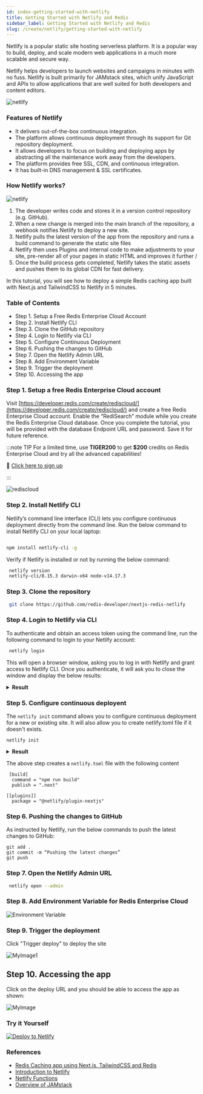 ```yaml
---
id: index-getting-started-with-netlify
title: Getting Started with Netlify and Redis
sidebar_label: Getting Started with Netlify and Redis
slug: /create/netlify/getting-started-with-netlify
---
```



Netlify is a popular static site hosting serverless platform. It is a popular way to build, deploy, and scale modern web applications in a much more scalable and secure way.  

Netlify helps developers to launch websites and campaigns in minutes with no fuss. Netlify is built primarily for JAMstack sites, which unify JavaScript and APIs to allow applications that are well suited for both developers and content editors.

![netlify](netlify_redis.png)

### Features of Netlify

- It delivers out-of-the-box continuous integration.
- The platform allows continuous deployment through its support for Git repository deployment.
- It allows developers to focus on building and deploying apps by abstracting all the maintenance work away from the developers.
- The platform provides free SSL, CDN, and continuous integration.
- It has built-in DNS management & SSL certificates.

### How Netlify works?

![netlify](netlifyimage.png)

1. The developer writes code and stores it in a version control repository (e.g. GitHub).
2. When a new change is merged into the main branch of the repository, a webhook notifies Netlify to deploy a new site.
3. Netlify pulls the latest version of the app from the repository and runs a build command to generate the static site files
4. Netlify then uses Plugins and internal code to make adjustments to your site, pre-render all of your pages in static HTML and improves it further
/
5. Once the build process gets completed, Netlify takes the static assets and pushes them to its global CDN for fast delivery.

In this tutorial, you will see how to deploy a simple Redis caching app built with Next.js and TailwindCSS to Netlify in 5 minutes.


### Table of Contents

- Step 1. Setup a Free Redis Enterprise Cloud Account
- Step 2. Install Netlify CLI
- Step 3. Clone the GitHub repository
- Step 4. Login to Netlify via CLI
- Step 5. Configure Continuous Deployment
- Step 6. Pushing the changes to GitHub
- Step 7. Open the Netlify Admin URL
- Step 8. Add Environment Variable 
- Step 9. Trigger the deployment
- Step 10. Accessing the app

### Step 1. Setup a free Redis Enterprise Cloud account

Visit [https://developer.redis.com/create/rediscloud/](https://developer.redis.com/create/rediscloud/) and create a free Redis Enterprise Cloud account. Enable the “RediSearch” module while you create the Redis Enterprise Cloud database. Once you complete the tutorial, you will be provided with the database Endpoint URL and password. Save it for future reference.

:::note TIP
For a limited time, use **TIGER200** to get **$200** credits on Redis Enterprise Cloud and try all the advanced capabilities! 

:tada: [Click here to sign up](https://redis.com/try-free)

:::


![rediscloud](recloud_search.png)


### Step 2. Install Netlify CLI

Netlify’s command line interface (CLI) lets you configure continuous deployment directly from the command line. Run the below command to install Netlify CLI on your local laptop:


```bash

npm install netlify-cli -g
```

Verify if Netlify is installed or not by running the below command:

```bash
 netlify version
 netlify-cli/8.15.3 darwin-x64 node-v14.17.3
```

### Step 3. Clone the repository

```bash
 git clone https://github.com/redis-developer/nextjs-redis-netlify
```


### Step 4. Login to Netlify via CLI

To authenticate and obtain an access token using the command line, run the following command to login to your Netlify account:



 ```bash
  netlify login
 ```
This will open a browser window, asking you to log in with Netlify and grant access to Netlify CLI.
Once you authenticate, it will ask you to close the window and display the below results:

<details><summary markdown="span"><strong>Result</strong></summary>

```
  Already logged in via netlify config on your machine

  Run netlify status for account details

  To see all available commands run: netlify help
```
</details>



### Step 5. Configure continuous deployent 

The ```netlify init``` command allows you to configure continuous deployment for a new or existing site. 
It will also allow you to create netlify.toml file if it doesn't exists.

```
netlify init  
```



<details><summary markdown="span"><strong>Result</strong></summary>

```
netlify init  
? What would you like to do? +  Create & configure a new site
? Team: Redis
Choose a unique site name (e.g. super-cool-site-by-redisdeveloper.netlify.app) or leave it blank for a random name. You can update the site name later.
? Site name (optional): undefined

Site Created

Admin URL: https://app.netlify.com/sites/super-cool-site-by-redisdeveloper
URL:       https://super-cool-site-by-redisdeveloper.netlify.app
Site ID:   a70bcfb7-b7b1-4fdd-be8b-5eb3b5dbd404

Linked to super-cool-site-by-redis-developer in /Users/redisdeveloper/projects/netlify/basic-caching-demo-nodejs/.netlify/state.json
? Your build command (hugo build/yarn run build/etc): yarn start
? Directory to deploy (blank for current dir): dist
? Netlify functions folder: functions
Adding deploy key to repository...
Deploy key added!

Creating Netlify GitHub Notification Hooks...
Netlify Notification Hooks configured!

Success! Netlify CI/CD Configured!

This site is now configured to automatically deploy from github branches & pull requests

Next steps:

  git push       Push to your git repository to trigger new site builds
  netlify open   Open the Netlify admin URL of your site
```
</details>

The above step creates a ```netlify.toml``` file with the following content

```javacript title="netlify.toml"
 [build]
  command = "npm run build"
  publish = ".next"

[[plugins]]
  package = "@netlify/plugin-nextjs"

```


### Step 6. Pushing the changes to GitHub

As instructed by Netlify, run the below commands to push the latest changes to GitHub:

```
git add .
git commit -m “Pushing the latest changes”
git push
```

### Step 7. Open the Netlify Admin URL

```bash
 netlify open --admin
```

### Step 8. Add Environment Variable for Redis Enterprise Cloud

![Environment Variable](environ_2.png)



### Step 9. Trigger the deployment

Click "Trigger deploy" to deploy the site

![MyImage1](redisdeveloper_3.png)


## Step 10. Accessing the app

Click on the deploy URL and you should be able to access the app as shown:


![MyImage](runningapp.png)

### Try it Yourself

[![Deploy to Netlify](https://www.netlify.com/img/deploy/button.svg)](https://app.netlify.com/start/deploy?repository=https://github.com/redis-developer/nextjs-redis-netlify)

### References

- [Redis Caching app using Next.js, TailwindCSS and Redis](https://github.com/redis-developer/nextjs-redis-netlify)
- [Introduction to Netlify](https://www.netlify.com/)
- [Netlify Functions](https://www.netlify.com/products/functions/)
- [Overview of JAMstack](https://www.netlify.com/jamstack/)

